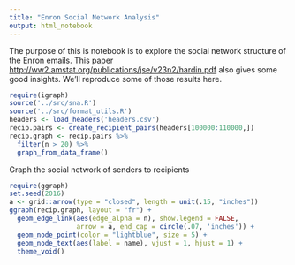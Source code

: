 ```yaml
---
title: "Enron Social Network Analysis"
output: html_notebook
---
```


The purpose of this is notebook is to explore the social network structure of the Enron emails.  This paper [http://ww2.amstat.org/publications/jse/v23n2/hardin.pdf](Network Analysis with the Enron Email Corpus) also gives some good insights.  We'll reproduce some of those results here. 

```r
require(igraph)
source('../src/sna.R')
source('../src/format_utils.R')
headers <- load_headers('headers.csv')
recip.pairs <- create_recipient_pairs(headers[100000:110000,])
recip.graph <- recip.pairs %>%
  filter(n > 20) %>%
  graph_from_data_frame()
```

Graph the social network of senders to recipients

```r
require(ggraph)
set.seed(2016)
a <- grid::arrow(type = "closed", length = unit(.15, "inches"))
ggraph(recip.graph, layout = "fr") +
  geom_edge_link(aes(edge_alpha = n), show.legend = FALSE,
                 arrow = a, end_cap = circle(.07, 'inches')) +
  geom_node_point(color = "lightblue", size = 5) +
  geom_node_text(aes(label = name), vjust = 1, hjust = 1) +
  theme_void()

```